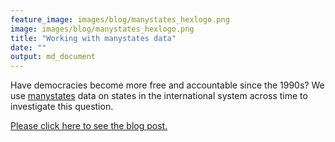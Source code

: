 ```yaml
---
feature_image: images/blog/manystates_hexlogo.png
image: images/blog/manystates_hexlogo.png
title: "Working with manystates data"
date: ""
output: md_document
---
```


Have democracies become more free and accountable since the 1990s? We use [manystates](https://globalgov.github.io/manystates/) data on states in the international system across time to investigate this question.

[Please click here to see the blog post.](https://globalgov.github.io/manystates/articles/manystates_data.html)
